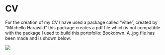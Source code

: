 # CV

For the creation of my CV I have used a package called "vitae", created by "Mitchello Harawild" this package creates a pdf file which is not compatible with the package I used to build this portofolio: Bookdown. A .jpg file has been made and is shown below. 


![](./images/CV.png)

